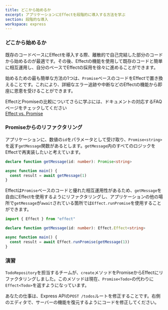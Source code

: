 ```yaml
---
title: どこから始めるか
excerpt: アプリケーションにEffectを段階的に導入する方法を学ぶ
section: 段階的な導入
workspace: express
---
```


### どこから始めるか

既存のコードベースにEffectを導入する際、離散的で自己完結した部分のコードから始めるのが最適です。その後、Effectの機能を使用して既存のコードと簡単に相互運用し、自分のペースでEffectの採用を徐々に進めることができます。

始めるための最も簡単な方法の1つは、`Promise`ベースのコードをEffectで置き換えることです。これにより、詳細なエラー追跡や中断などのEffectの機能から即座に恩恵を受けることができます。

<Idea>
  EffectとPromiseの比較についてさらに学ぶには、ドキュメントの対応するFAQページをチェックしてください<br/>
  <a href="/docs/other/effect-vs-promise" target="_blank">Effect vs. Promise</a>
</Idea>

### Promiseからのリファクタリング

アプリケーションに、数値の`id`をパラメータとして受け取り、`Promise<string>`を返す`getMessage`関数があるとします。`getMessage`内のすべてのロジックをEffectで再実装したいと考えています。

```ts twoslash
declare function getMessage(id: number): Promise<string>

async function main() {
  const result = await getMessage(1)
}
```

Effectは`Promise`ベースのコードと優れた相互運用性があるため、`getMessage`を自由にEffectを使用するようにリファクタリングし、アプリケーションの他の場所で`getMessage`が`await`されている箇所では`Effect.runPromise`を使用することができます。

```ts twoslash
import { Effect } from "effect"

declare function getMessage(id: number): Effect.Effect<string>

async function main() {
  const result = await Effect.runPromise(getMessage(1))
}
```

### 演習

`TodoRepository`を担当するチームが、`create`メソッドをPromiseからEffectにリファクタリングしました。このメソッドは現在、`Promise<Todo>`の代わりに`Effect<Todo>`を返すようになっています。

あなたの仕事は、Express APIの`POST /todos`ルートを修正することです。右側のエディタで、サーバーの機能を復元するようにコードを修正してください。
